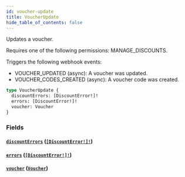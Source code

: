 ```yaml
---
id: voucher-update
title: VoucherUpdate
hide_table_of_contents: false
---
```


Updates a voucher.

Requires one of the following permissions: MANAGE_DISCOUNTS.

Triggers the following webhook events:

- VOUCHER_UPDATED (async): A voucher was updated.
- VOUCHER_CODES_CREATED (async): A voucher code was created.

```graphql
type VoucherUpdate {
  discountErrors: [DiscountError!]!
  errors: [DiscountError!]!
  voucher: Voucher
}
```

### Fields

#### [`discountErrors`](#) ([`[DiscountError!]!`](../../../developer/api-reference/objects/discount-error))

#### [`errors`](#) ([`[DiscountError!]!`](../../../developer/api-reference/objects/discount-error))

#### [`voucher`](#) ([`Voucher`](../../../developer/api-reference/objects/voucher))
